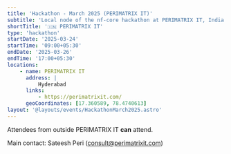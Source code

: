 ```yaml
---
title: 'Hackathon - March 2025 (PERIMATRIX IT)'
subtitle: 'Local node of the nf-core hackathon at PERIMATRIX IT, India'
shortTitle: '🇮🇳 PERIMATRIX IT'
type: 'hackathon'
startDate: '2025-03-24'
startTime: '09:00+05:30'
endDate: '2025-03-26'
endTime: '17:00+05:30'
locations:
    - name: PERIMATRIX IT
      address: |
          Hyderabad
      links:
          - https://perimatrixit.com/
      geoCoordinates: [17.360589, 78.4740613]
layout: '@layouts/events/HackathonMarch2025.astro'
---
```


Attendees from outside PERIMATRIX IT **can** attend.

Main contact: Sateesh Peri ([consult@perimatrixit.com](mailto:consult@perimatrixit.com))
